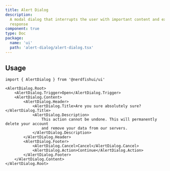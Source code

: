 ```yaml
---
title: Alert Dialog
description:
  A modal dialog that interrupts the user with important content and expects a
  response
component: true
type: Doc
package:
  name: 'ui'
  path: 'alert-dialog/alert-dialog.tsx'
---
```


<ComponentExample src="/src/examples/alert-dialog/demo.tsx">
	<AlertDialogDemo />
</ComponentExample>

## Usage

```tsx
import { AlertDialog } from '@nerdfishui/ui'
```

```tsx
<AlertDialog.Root>
	<AlertDialog.Trigger>Open</AlertDialog.Trigger>
	<AlertDialog.Content>
		<AlertDialog.Header>
			<AlertDialog.Title>Are you sure absolutely sure?</AlertDialog.Title>
			<AlertDialog.Description>
				This action cannot be undone. This will permanently delete your account
				and remove your data from our servers.
			</AlertDialog.Description>
		</AlertDialog.Header>
		<AlertDialog.Footer>
			<AlertDialog.Cancel>Cancel</AlertDialog.Cancel>
			<AlertDialog.Action>Continue</AlertDialog.Action>
		</AlertDialog.Footer>
	</AlertDialog.Content>
</AlertDialog.Root>
```

